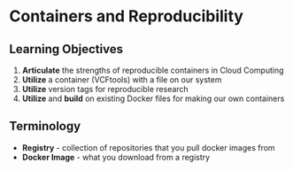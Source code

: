 # Containers and Reproducibility

## Learning Objectives

1. **Articulate** the strengths of reproducible containers in Cloud Computing
1. **Utilize** a container (VCFtools) with a file on our system
1. **Utilize** version tags for reproducible research
1. **Utilize** and **build** on existing Docker files for making our own containers

## Terminology

- **Registry** - collection of repositories that you pull docker images from
- **Docker Image** - what you download from a registry